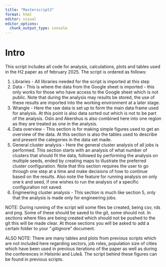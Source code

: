```yaml
---
title: "Masterscript2"
format: html
editor: visual
editor_options: 
  chunk_output_type: console
---
```


## 

# Intro

This script includes all code for analysis, calculations, plots and tables used in the H2 paper as of february 2025. The script is ordered as follows:

1.  Libraries - All libraries needed for the script is imported at this step
2.  Data - This is where the data from the Google sheet is imported - this only works for those who have access to the Google sheet which is not public. Note that during the analysis may results be stored, the use of these results are imported into the working environment at a later stage.
3.  Wrangle - Here the raw data is set up to form the main data frame used for analysis. At this point is also data sorted out which is not to be part of the analysis. Oslo and Akershus is also combined here into one region as they are treated as one in the analysis.
4.  Data overview - This section is for making simple figures used to get an overview of the data. At this section is also the tables used to describe and present the categories in the data set made.
5.  General cluster analysis - Here the general cluster analysis of all jobs is performed. This section starts with an analysis of what number of clusters that should fit the data, followed by performing the analysis on multiple seeds, ended by creating maps to illustrate the preferred cluster configuration. Note that this section requires the user to go through one step at a time and make decisions of how to continue based on the results. Also note the feature for running analysis on only one k and seed, if one wishes to run the analysis of a specific configuration not saved.
6.  Engineering cluster analysis - This section is much like section 5, only that the analysis is made only for engineering jobs.

NOTE: During running of the script will some files be created, being csv, rds and png. Some of these should be saved to the git, some should not. In sections where files are being created which should not be pushed to the git this will be made clear. At those sections you will be asked to add a certain folder to your ".gitignore" document.

ALSO NOTE: There are many tables and plots from previous scripts which are not included here regarding sectors, job roles, population size of cities which have been used in previous iterations of the paper as well as during the conferences in Helsinki and Luleå. The script behind these figures can be found in previous scripts.
